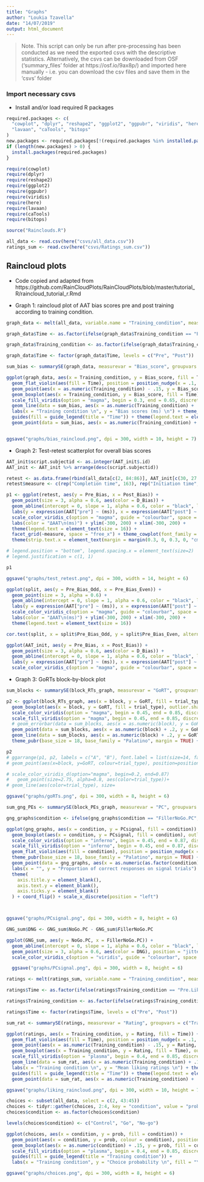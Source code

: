 ```yaml
---
title: "Graphs"
author: "Loukia Tzavella"
date: "14/07/2019"
output: html_document
---
```


> Note. This script can only be run after pre-processing has been conducted as we need the exported csvs with the descriptive statistics. Alternatively, the csvs can be downloaded from OSF ('summary_files' folder at https://osf.io/9ax8p/) and imported here manually - i.e. you can download the csv files and save them in the 'csvs' folder

### Import necessary csvs 

* Install and/or load required R packages 

```r
required.packages <- c(
  "cowplot", "dplyr", "reshape2", "ggplot2", "ggpubr", "viridis", "here",
  "lavaan", "caTools", "bitops"
)
new.packages <- required.packages[!(required.packages %in% installed.packages()[, "Package"])]
if (length(new.packages) > 0) {
  install.packages(required.packages)
}

require(cowplot)
require(dplyr)
require(reshape2)
require(ggplot2)
require(ggpubr)
require(viridis)
require(here)
require(lavaan)
require(caTools)
require(bitops)

source("Rainclouds.R")
```

```r
all_data <- read.csv(here("csvs/all_data.csv"))
ratings_sum <- read.csv(here("csvs/Ratings_sum.csv"))
```

## Raincloud plots

* Code copied and adapted from https://github.com/RainCloudPlots/RainCloudPlots/blob/master/tutorial_R/raincloud_tutorial_r.Rmd 

* Graph 1: raincloud plot of AAT bias scores pre and post training according to training condition. 

```r
graph_data <- melt(all_data, variable.name = "Training_condition", measure.vars = c("Pre_Go_bias", "Pre_NoGo_bias", "Pre_Filler_bias", "Post_Go_bias", "Post_NoGo_bias", "Post_Filler_bias"), value.name = "Bias_score")

graph_data$Time <- as.factor(ifelse(graph_data$Training_condition == "Pre_Go_bias" | graph_data$Training_condition == "Pre_NoGo_bias" | graph_data$Training_condition == "Pre_Filler_bias", "Pre", "Post"))

graph_data$Training_condition <- as.factor(ifelse(graph_data$Training_condition == "Pre_Go_bias" | graph_data$Training_condition == "Post_Go_bias", "Go", ifelse(graph_data$Training_condition == "Pre_NoGo_bias" | graph_data$Training_condition == "Post_NoGo_bias", "No-go", "Control")))

graph_data$Time <- factor(graph_data$Time, levels = c("Pre", "Post"))
```

```r
sum_bias <- summarySE(graph_data, measurevar = "Bias_score", groupvars = c("Training_condition", "Time"))
```

```r
ggplot(graph_data, aes(x = Training_condition, y = Bias_score, fill = Time)) +
  geom_flat_violin(aes(fill = Time), position = position_nudge(x = .1, y = 0), adjust = 1.5, trim = TRUE, alpha = 0.7, colour = NA, show.legend = FALSE) +
  geom_point(aes(x = as.numeric(Training_condition) - .15, y = Bias_score, colour = Time), position = position_jitter(width = .05), size = 1.25, shape = 20, alpha = 0.8, show.legend = FALSE) +
  geom_boxplot(aes(x = Training_condition, y = Bias_score, fill = Time), outlier.shape = NA, alpha = 0.8, width = .1, colour = "black") +
  scale_fill_viridis(option = "magma", begin = 0.3, end = 0.65, discrete = TRUE) + scale_color_viridis(option = "magma", begin = 0.3, end = 0.65, discrete = TRUE) +
  geom_line(data = sum_bias, aes(x = as.numeric(Training_condition) + .1, y = Bias_score_mean, group = Time, colour = Time), linetype = 3, show.legend = FALSE, size = 0.75) +
  labs(x = "Training condition \n", y = "Bias scores (ms) \n") + theme_pubr(base_family = "Palatino", base_size = 14) +
  guides(fill = guide_legend(title = "Time")) + theme(legend.text = element_text(size = 14)) +
  geom_point(data = sum_bias, aes(x = as.numeric(Training_condition) + .1, y = Bias_score_mean, group = Time, colour = Time), shape = 22, size = 2, color = "black")


ggsave("graphs/bias_raincloud.png", dpi = 300, width = 10, height = 7)
```

* Graph 2: Test-retest scatterplot for overall bias scores

```r
AAT_init$script.subjectid <- as.integer(AAT_init$.id)
AAT_init <- AAT_init %>% arrange(desc(script.subjectid))

retest <- as.data.frame(rbind(all_data[c(2, 84:86)], AAT_init[c(30, 27:29)]))
retest$measure <- c(rep("Completion time", 163), rep("Initiation time", 163))
```


```r
p1 <- ggplot(retest, aes(y = Pre_Bias, x = Post_Bias)) +
  geom_point(size = 3, alpha = 0.6, aes(color = D_Bias)) +
  geom_abline(intercept = 0, slope = 1, alpha = 0.6, color = "black", lwd = 0.55) +
  labs(y = expression(AAT["pre"] ~ (ms)), x = expression(AAT["post"] ~ (ms))) +
  scale_color_viridis_c(option = "magma", guide = "colourbar", space = "Lab", begin = 0, end = 0.85, direction = 1) +
  labs(color = "ΔAAT\n(ms)") + ylim(-300, 200) + xlim(-300, 200) +
  theme(legend.text = element_text(size = 16)) +
  facet_grid(~measure, space = "free_x") + theme_cowplot(font_family = "Palatino", font_size = 18) +
  theme(strip.text.x = element_text(margin = margin(0.3, 0, 0.3, 0, "cm")), legend.text.align = 1, panel.spacing = unit(3, "lines"))

# legend.position = "bottom", legend.spacing.x = element_text(size=2)
# legend.justification = c(1, 1)

p1

ggsave("graphs/test_retest.png", dpi = 300, width = 14, height = 6)
```

```r
ggplot(split, aes(y = Pre_Bias_Odd, x = Pre_Bias_Even)) +
  geom_point(size = 3, alpha = 0.6) +
  geom_abline(intercept = 0, slope = 1, alpha = 0.6, color = "black", lwd = 0.55) +
  labs(y = expression(AAT["pre"] ~ (ms)), x = expression(AAT["post"] ~ (ms))) +
  scale_color_viridis_c(option = "magma", guide = "colourbar", space = "Lab", begin = 0, end = 0.85, direction = 1) +
  labs(color = "ΔAAT\n(ms)") + ylim(-300, 200) + xlim(-300, 200) +
  theme(legend.text = element_text(size = 16))

cor.test(split, x = split$Pre_Bias_Odd, y = split$Pre_Bias_Even, alternative = "greater", method = "pearson")
```

```r
ggplot(AAT_init, aes(y = Pre_Bias, x = Post_Bias)) +
  geom_point(size = 3, alpha = 0.6, aes(color = D_Bias)) +
  geom_abline(intercept = 0, slope = 1, alpha = 0.6, color = "black", lwd = 0.55) +
  labs(y = expression(AAT["pre"] ~ (ms)), x = expression(AAT["post"] ~ (ms))) +
  scale_color_viridis_c(option = "magma", guide = "colourbar", space = "Lab", begin = 0, end = 0.85, direction = 1) + theme_pubr(base_family = "Palatino", base_size = 18, margin = TRUE, legend = "right") + labs(color = ~Delta ~ AAT) + ylim(-300, 200) + xlim(-300, 200) + theme(legend.text.align = 1) + theme(legend.text = element_text(size = 16))
```

* Graph 3: GoRTs block-by-block plot

```r
sum_blocks <- summarySE(block_RTs_graph, measurevar = "GoRT", groupvars = c("trial_type", "block"))

p2 <- ggplot(block_RTs_graph, aes(x = block, y = GoRT, fill = trial_type)) +
  geom_boxplot(aes(x = block, y = GoRT, fill = trial_type), outlier.shape = NA, alpha = 0.85, width = .3, colour = "black") +
  scale_color_viridis(option = "magma", begin = 0.45, end = 0.85, discrete = TRUE) +
  scale_fill_viridis(option = "magma", begin = 0.45, end = 0.85, discrete = TRUE) +
  # geom_errorbar(data = sum_blocks, aes(x = as.numeric(block), y = GoRT_mean, group = trial_type, colour = trial_type, ymin = GoRT_mean-se, ymax = GoRT_mean+se), width = .05) +
  geom_point(data = sum_blocks, aes(x = as.numeric(block) + .2, y = GoRT_mean, group = trial_type, colour = trial_type), shape = 22, size = 2, show.legend = FALSE, color = "black") +
  geom_line(data = sum_blocks, aes(x = as.numeric(block) + .2, y = GoRT_mean, group = trial_type, colour = trial_type), linetype = 3, alpha = 0.8, show.legend = FALSE, size = 0.65) + labs(x = "Block \n", y = "Mean GoRTs (ms) \n") +
  theme_pubr(base_size = 18, base_family = "Palatino", margin = TRUE) + guides(fill = guide_legend(title = "Trial type")) + theme(legend.text = element_text(size = 16))

p2
# ggarrange(p1, p2, labels = c("A", "B"), font.label = list(size=14, family="Palatino"), nrow = 1, ncol=2)
# geom_point(aes(x=block, y=GoRT, colour=trial_type), position=position_jitter(width = .05), size = 1.25, shape = 20, alpha=0.8, show.legend = FALSE)

# scale_color_viridis_d(option="magma", begin=0.2, end=0.87)
#   geom_point(size=2.75, alpha=0.8, aes(color=trial_type))+
# geom_line(aes(color=trial_type), size=

ggsave("graphs/goRTs.png", dpi = 300, width = 8, height = 6)
```

```r
sum_gng_PEs <- summarySE(block_PEs_graph, measurevar = "PC", groupvars = c("trial_type", "blocks"))

gng_graphs$condition <- ifelse(gng_graphs$condition == "FillerNoGo.PC", "Signal (control)", "Signal (no-go)")

ggplot(gng_graphs, aes(x = condition, y = PCsignal, fill = condition)) +
  geom_boxplot(aes(x = condition, y = PCsignal, fill = condition), outlier.shape = NA, alpha = 0.85, width = .1, colour = "black") +
  scale_color_viridis(option = "inferno", begin = 0.45, end = 0.87, discrete = TRUE) +
  scale_fill_viridis(option = "inferno", begin = 0.45, end = 0.87, discrete = TRUE) +
  geom_flat_violin(aes(fill = condition), position = position_nudge(x = .3, y = 0), adjust = 1.5, trim = TRUE, alpha = 0.7, colour = NA, show.legend = FALSE) +
  theme_pubr(base_size = 18, base_family = "Palatino", margin = TRUE) + guides(fill = guide_legend(title = "Trial type")) +
  geom_point(data = gng_graphs, aes(x = as.numeric(as.factor(condition)) + .2, y = PCsignal, group = condition, colour = condition), alpha = 0.6, size = 1.25, show.legend = FALSE, position = position_jitter(width = 0.05)) +
  labs(x = "", y = "Proportion of correct responses on signal trials") + theme(legend.text = element_text(size = 18)) +
  theme(
    axis.title.y = element_blank(),
    axis.text.y = element_blank(),
    axis.ticks.y = element_blank()
  ) + coord_flip() + scale_x_discrete(position = "left")



ggsave("graphs/PCsignal.png", dpi = 300, width = 8, height = 6)
```


```r
GNG_sum$DNG <- GNG_sum$NoGo.PC - GNG_sum$FillerNoGo.PC

ggplot(GNG_sum, aes(y = NoGo.PC, x = FillerNoGo.PC)) +
  geom_abline(intercept = 0, slope = 1, alpha = 0.6, color = "black", lwd = 0.55) +
  geom_point(size = 3, alpha = 0.6, aes(color = DNG), position = "jitter") + labs(y = expression(PCsignal[nogo]), x = expression(PCsignal["control-nogo"])) +
  scale_color_viridis_c(option = "viridis", guide = "colourbar", space = "Lab", begin = 0, end = 0.85, direction = 1) + theme_pubr(base_family = "Palatino", base_size = 18, margin = TRUE, legend = "right") + labs(color = ~Delta) + ylim(0.7, 1.02) + xlim(0.7, 1.02) + theme(legend.text.align = 1) + theme(legend.text = element_text(size = 16)) +

  ggsave("graphs/PCsignal.png", dpi = 300, width = 8, height = 6)
```

```r
ratings <- melt(ratings_sum, variable.name = "Training_condition", measure.vars = c("Pre.Liking.Go", "Pre.Liking.Nogo", "Pre.Liking.Filler", "Post.Liking.Go", "Post.Liking.Nogo", "Post.Liking.Filler"), value.name = "Rating")

ratings$Time <- as.factor(ifelse(ratings$Training_condition == "Pre.Liking.Go" | ratings$Training_condition == "Pre.Liking.Nogo" | ratings$Training_condition == "Pre.Liking.Filler", "Pre", "Post"))

ratings$Training_condition <- as.factor(ifelse(ratings$Training_condition == "Pre.Liking.Go" | ratings$Training_condition == "Post.Liking.Go", "Go", ifelse(ratings$Training_condition == "Pre.Liking.Nogo" | ratings$Training_condition == "Post.Liking.Nogo", "No-go", "Control")))

ratings$Time <- factor(ratings$Time, levels = c("Pre", "Post"))
```

```r
sum_rat <- summarySE(ratings, measurevar = "Rating", groupvars = c("Training_condition", "Time"))
```

```r
ggplot(ratings, aes(x = Training_condition, y = Rating, fill = Time)) +
  geom_flat_violin(aes(fill = Time), position = position_nudge(x = .1, y = 0), adjust = 1.5, trim = TRUE, alpha = 0.7, colour = NA, show.legend = FALSE) +
  geom_point(aes(x = as.numeric(Training_condition) - .15, y = Rating, colour = Time), position = position_jitter(width = .05), size = 1.25, shape = 20, alpha = 0.8, show.legend = FALSE) +
  geom_boxplot(aes(x = Training_condition, y = Rating, fill = Time), outlier.shape = NA, alpha = 0.8, width = .1, colour = "black") +
  scale_fill_viridis(option = "plasma", begin = 0.4, end = 0.85, discrete = TRUE) + scale_color_viridis(option = "plasma", begin = 0.4, end = 0.85, discrete = TRUE) +
  geom_line(data = sum_rat, aes(x = as.numeric(Training_condition) + .1, y = Rating_mean, group = Time, colour = Time), linetype = 3, show.legend = FALSE, size = 0.75) +
  labs(x = "Training condition \n", y = "Mean liking ratings \n") + theme_pubr(base_family = "Palatino", base_size = 14) +
  guides(fill = guide_legend(title = "Time")) + theme(legend.text = element_text(size = 14)) +
  geom_point(data = sum_rat, aes(x = as.numeric(Training_condition) + .1, y = Rating_mean, group = Time, colour = Time), shape = 22, size = 2, color = "black")

ggsave("graphs/liking_raincloud.png", dpi = 300, width = 10, height = 7)
```


```r
choices <- subset(all_data, select = c(2, 43:45))
choices <- tidyr::gather(choices, 2:4, key = "condition", value = "prob")
choices$condition <- as.factor(choices$condition)

levels(choices$condition) <- c("Control", "Go", "No-go")

ggplot(choices, aes(x = condition, y = prob, fill = condition)) +
  geom_point(aes(x = condition, y = prob, colour = condition), position = position_jitter(width = .05), size = 2, shape = 20, alpha = 0.8, show.legend = FALSE) +
  geom_boxplot(aes(x = as.numeric(condition) + .15, y = prob, fill = condition), outlier.shape = NA, alpha = 0.8, width = .1, colour = "black") +
  scale_fill_viridis(option = "plasma", begin = 0.4, end = 0.85, discrete = TRUE) + scale_color_viridis(option = "plasma", begin = 0.4, end = 0.85, discrete = TRUE) +
  guides(fill = guide_legend(title = "Training condition")) +
  labs(x = "Training condition", y = "Choice probability \n", fill = "\n") + theme_pubr(base_family = "Palatino", base_size = 18) + theme(legend.text = element_text(size = 18))

ggsave("graphs/choices.png", dpi = 300, width = 8, height = 6)
```





